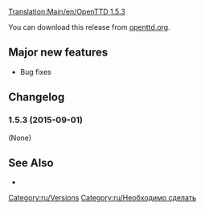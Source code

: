 {{ru/Необходимо сделать|Исправить текст на русский}}
[[Translation:Main/en/OpenTTD 1.5.3]]

{{release|prev=OpenTTD 1.5.2|next=Roadmap 1.6|date=2015-12-03}}

{{en/-}}{{ru/OTTDВерсии}}

You can download this release from [http://www.openttd.org/en/download-stable/1.5.3 openttd.org].

==Major new features==
* Bug fixes

==Changelog==
===1.5.3 (2015-09-01)===
(None)

==See Also==
* {{en/OTTDNewsArticle|221|The 1.5.3 news article}}
 
[[Category:ru/Versions]]
[[Category:ru/Необходимо сделать]]